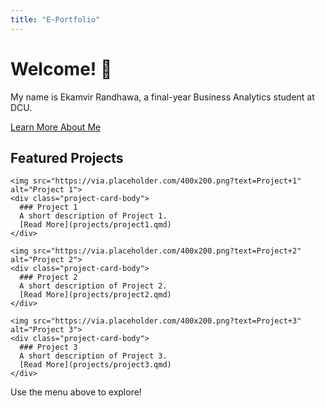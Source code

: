 ```yaml
---
title: "E-Portfolio"
---
```


<div class="hero">
  <h1>Welcome! 👋</h1>
  <p>My name is Ekamvir Randhawa, a final-year Business Analytics student at DCU.</p>
  <a class="btn btn-primary" href="about.qmd">Learn More About Me</a>
</div>

## Featured Projects

<div class="projects-grid">
  <div class="project-card">
    <img src="https://via.placeholder.com/400x200.png?text=Project+1" alt="Project 1">
    <div class="project-card-body">
      ### Project 1
      A short description of Project 1.
      [Read More](projects/project1.qmd)
    </div>
  </div>
  <div class="project-card">
    <img src="https://via.placeholder.com/400x200.png?text=Project+2" alt="Project 2">
    <div class="project-card-body">
      ### Project 2
      A short description of Project 2.
      [Read More](projects/project2.qmd)
    </div>
  </div>
  <div class="project-card">
    <img src="https://via.placeholder.com/400x200.png?text=Project+3" alt="Project 3">
    <div class="project-card-body">
      ### Project 3
      A short description of Project 3.
      [Read More](projects/project3.qmd)
    </div>
  </div>
</div>

Use the menu above to explore!